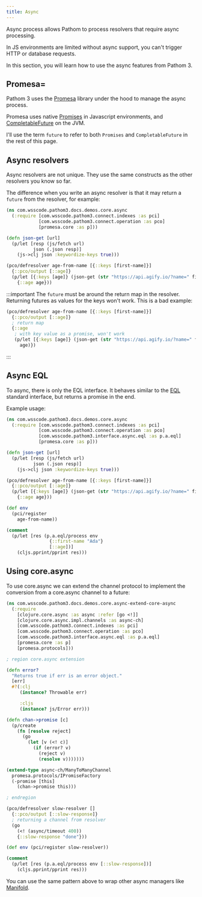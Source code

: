 ```yaml
---
title: Async
---
```


Async process allows Pathom to process resolvers that require async processing.

In JS environments are limited without async support, you can't trigger HTTP or database
requests.

In this section, you will learn how to use the async features from Pathom 3.

## Promesa=

Pathom 3 uses the [Promesa](https://github.com/funcool/promesa) library under the hood to manage the async process.

Promesa uses native [Promises](https://developer.mozilla.org/en-US/docs/Web/JavaScript/Reference/Global_Objects/Promise)
in Javascript environments, and [CompletableFuture](https://docs.oracle.com/en/java/javase/11/docs/api/java.base/java/util/concurrent/CompletableFuture.html)
on the JVM.

I'll use the term `future` to refer to both `Promises` and `CompletableFuture` in the
rest of this page.

## Async resolvers

Async resolvers are not unique. They use the same constructs as the other resolvers
you know so far.

The difference when you write an async resolver is that it may return a `future` from
the resolver, for example:

```clojure
(ns com.wsscode.pathom3.docs.demos.core.async
  (:require [com.wsscode.pathom3.connect.indexes :as pci]
            [com.wsscode.pathom3.connect.operation :as pco]
            [promesa.core :as p]))

(defn json-get [url]
  (p/let [resp (js/fetch url)
          json (.json resp)]
    (js->clj json :keywordize-keys true)))

(pco/defresolver age-from-name [{::keys [first-name]}]
  {::pco/output [::age]}
  (p/let [{:keys [age]} (json-get (str "https://api.agify.io/?name=" first-name))]
    {::age age}))
```

:::important
The `future` must be around the return map in the resolver. Returning futures as
values for the keys won't work. This is a bad example:

```clojure
(pco/defresolver age-from-name [{::keys [first-name]}]
  {::pco/output [::age]}
  ; return map
  {::age
   ; with key value as a promise, won't work
   (p/let [{:keys [age]} (json-get (str "https://api.agify.io/?name=" first-name))]
     age)})
```
:::

## Async EQL

To async, there is only the EQL interface. It behaves similar to the [EQL](eql.mdx)
standard interface, but returns a promise in the end.

Example usage:

```clojure {4,17-19,22-25}
(ns com.wsscode.pathom3.docs.demos.core.async
  (:require [com.wsscode.pathom3.connect.indexes :as pci]
            [com.wsscode.pathom3.connect.operation :as pco]
            [com.wsscode.pathom3.interface.async.eql :as p.a.eql]
            [promesa.core :as p]))

(defn json-get [url]
  (p/let [resp (js/fetch url)
          json (.json resp)]
    (js->clj json :keywordize-keys true)))

(pco/defresolver age-from-name [{::keys [first-name]}]
  {::pco/output [::age]}
  (p/let [{:keys [age]} (json-get (str "https://api.agify.io/?name=" first-name))]
    {::age age}))

(def env
  (pci/register
    age-from-name))

(comment
  (p/let [res (p.a.eql/process env
                {::first-name "Ada"}
                [::age])]
    (cljs.pprint/pprint res)))
```

## Using core.async

To use core.async we can extend the channel protocol to implement the conversion from
a core.async channel to a future:

```clojure
(ns com.wsscode.pathom3.docs.demos.core.async-extend-core-async
  (:require
    [clojure.core.async :as async :refer [go <!]]
    [clojure.core.async.impl.channels :as async-ch]
    [com.wsscode.pathom3.connect.indexes :as pci]
    [com.wsscode.pathom3.connect.operation :as pco]
    [com.wsscode.pathom3.interface.async.eql :as p.a.eql]
    [promesa.core :as p]
    [promesa.protocols]))

; region core.async extension

(defn error?
  "Returns true if err is an error object."
  [err]
  #?(:clj
     (instance? Throwable err)

     :cljs
     (instance? js/Error err)))

(defn chan->promise [c]
  (p/create
    (fn [resolve reject]
      (go
        (let [v (<! c)]
          (if (error? v)
            (reject v)
            (resolve v)))))))

(extend-type async-ch/ManyToManyChannel
  promesa.protocols/IPromiseFactory
  (-promise [this]
    (chan->promise this)))

; endregion

(pco/defresolver slow-resolver []
  {::pco/output [::slow-response]}
  ; returning a channel from resolver
  (go
    (<! (async/timeout 400))
    {::slow-response "done"}))

(def env (pci/register slow-resolver))

(comment
  (p/let [res (p.a.eql/process env [::slow-response])]
    (cljs.pprint/pprint res)))
```

You can use the same pattern above to wrap other async managers like [Manifold](https://github.com/clj-commons/manifold).
